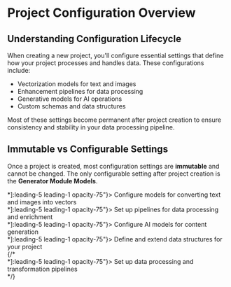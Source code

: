 
# Project Configuration Overview

## Understanding Configuration Lifecycle

When creating a new project, you'll configure essential settings that define how your project processes and handles data. These configurations include:

- Vectorization models for text and images
- Enhancement pipelines for data processing
- Generative models for AI operations
- Custom schemas and data structures

Most of these settings become permanent after project creation to ensure consistency and stability in your data processing pipeline.

## Immutable vs Configurable Settings

Once a project is created, most configuration settings are **immutable** and cannot be changed. The only configurable setting after project creation is the **Generator Module Models**.

<Cards className="grid grid-cols-2 gap-4">
   <Cards.Card title={"Vectorizers"}
               href={"/project-configurations/vectorizers"}
               arrow={true}>
       <div className={"mx-4 text-sm [&>*]:leading-5 leading-1 opacity-75"}>
           Configure models for converting text and images into vectors
       </div>
   </Cards.Card>
   <Cards.Card title={"Enhancers"}
               href={"/project-configurations/enhancers"}
               arrow={true}>
       <div className={"mx-4 text-sm [&>*]:leading-5 leading-1 opacity-75"}>
           Set up pipelines for data processing and enrichment
       </div>
   </Cards.Card>
   <Cards.Card title={"Generative Modules"}
               href={"/project-configurations/generative-modules"}
               arrow={true}>
       <div className={"mx-4 text-sm [&>*]:leading-5 leading-1 opacity-75"}>
           Configure AI models for content generation
       </div>
   </Cards.Card>
   <Cards.Card title={"Custom Schemas"}
               href={"/project-configurations/custom-schemas"}
               arrow={true}>
       <div className={"mx-4 text-sm [&>*]:leading-5 leading-1 opacity-75"}>
           Define and extend data structures for your project
       </div>
   </Cards.Card>
   {/* <Cards.Card title={"Data Processors"}
               href={"/project-configurations/data-processors"}
               arrow={true}>
       <div className={"mx-4 text-xs [&>*]:leading-5 leading-1 opacity-75"}>
           Set up data processing and transformation pipelines
       </div>
   </Cards.Card> */}
</Cards>
